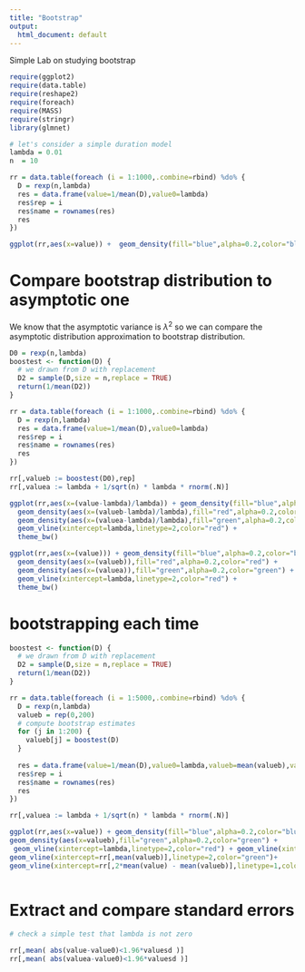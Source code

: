 ```yaml
---
title: "Bootstrap"
output:
  html_document: default
---
```


Simple Lab on studying bootstrap

```r
require(ggplot2)
require(data.table)
require(reshape2)
require(foreach)
require(MASS)
require(stringr)
library(glmnet)

# let's consider a simple duration model
lambda = 0.01
n  = 10

rr = data.table(foreach (i = 1:1000,.combine=rbind) %do% {
  D = rexp(n,lambda)
  res = data.frame(value=1/mean(D),value0=lambda)
  res$rep = i
  res$name = rownames(res)
  res
})

ggplot(rr,aes(x=value)) +  geom_density(fill="blue",alpha=0.2,color="blue") + geom_vline(xintercept=lambda,linetype=2,color="red") + geom_vline(xintercept=rr[,mean(value)],linetype=2,color="blue")+theme_bw()

```

# Compare bootstrap distribution to asymptotic one

We know that the asymptotic variance is $\lambda^2$ so we can compare the asymptotic distribution approximation to bootstrap distribution.

```r
D0 = rexp(n,lambda)
boostest <- function(D) {
  # we drawn from D with replacement
  D2 = sample(D,size = n,replace = TRUE)
  return(1/mean(D2))
}

rr = data.table(foreach (i = 1:1000,.combine=rbind) %do% {
  D = rexp(n,lambda)
  res = data.frame(value=1/mean(D),value0=lambda)
  res$rep = i
  res$name = rownames(res)
  res
})

rr[,valueb := boostest(D0),rep]
rr[,valuea := lambda + 1/sqrt(n) * lambda * rnorm(.N)]

ggplot(rr,aes(x=(value-lambda)/lambda)) + geom_density(fill="blue",alpha=0.2,color="blue") +
  geom_density(aes(x=(valueb-lambda)/lambda),fill="red",alpha=0.2,color="red") + 
  geom_density(aes(x=(valuea-lambda)/lambda),fill="green",alpha=0.2,color="green") + 
  geom_vline(xintercept=lambda,linetype=2,color="red") +
  theme_bw()

ggplot(rr,aes(x=(value))) + geom_density(fill="blue",alpha=0.2,color="blue") +
  geom_density(aes(x=(valueb)),fill="red",alpha=0.2,color="red") + 
  geom_density(aes(x=(valuea)),fill="green",alpha=0.2,color="green") + 
  geom_vline(xintercept=lambda,linetype=2,color="red") +
  theme_bw()


```


# bootstrapping each time

```r
boostest <- function(D) {
  # we drawn from D with replacement
  D2 = sample(D,size = n,replace = TRUE)
  return(1/mean(D2))
}

rr = data.table(foreach (i = 1:5000,.combine=rbind) %do% {
  D = rexp(n,lambda)
  valueb = rep(0,200)
  # compute bootstrap estimates
  for (j in 1:200) {
    valueb[j] = boostest(D)
  }
  
  res = data.frame(value=1/mean(D),value0=lambda,valueb=mean(valueb),valuesd=sd(valueb))
  res$rep = i
  res$name = rownames(res)
  res
})

rr[,valuea := lambda + 1/sqrt(n) * lambda * rnorm(.N)]

ggplot(rr,aes(x=value)) + geom_density(fill="blue",alpha=0.2,color="blue") + geom_density(aes(x=valuea),fill="red",alpha=0.2,color="red") +
geom_density(aes(x=valueb),fill="green",alpha=0.2,color="green") +
 geom_vline(xintercept=lambda,linetype=2,color="red") + geom_vline(xintercept=rr[,mean(value)],linetype=2,color="blue")+
geom_vline(xintercept=rr[,mean(valueb)],linetype=2,color="green")+
geom_vline(xintercept=rr[,2*mean(value) - mean(valueb)],linetype=1,color="orange")+theme_bw()



```

# Extract and compare standard errors 

```r
# check a simple test that lambda is not zero

rr[,mean( abs(value-value0)<1.96*valuesd )]
rr[,mean( abs(valuea-value0)<1.96*valuesd )]



```

